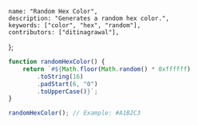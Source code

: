    name: "Random Hex Color",
    description: "Generates a random hex color.",
    keywords: ["color", "hex", "random"],
    contributors: ["ditinagrawal"],
};

```javascript
function randomHexColor() {
    return `#${Math.floor(Math.random() * 0xffffff)
        .toString(16)
        .padStart(6, "0")
        .toUpperCase()}`;
}
```

```javascript
randomHexColor(); // Example: #A1B2C3
```
